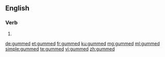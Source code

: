 ==English==

===Verb===
{{head|en|verb form}}

# {{en-past of|gum}}

[[de:gummed]]
[[et:gummed]]
[[fr:gummed]]
[[ku:gummed]]
[[mg:gummed]]
[[ml:gummed]]
[[simple:gummed]]
[[te:gummed]]
[[vi:gummed]]
[[zh:gummed]]